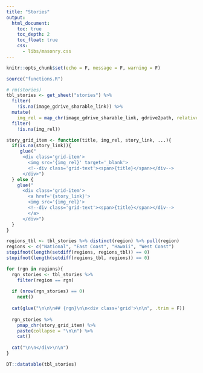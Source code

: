 ```yaml
---
title: "Stories"
output:
  html_document:
    toc: true
    toc_depth: 2
    toc_float: true
    css: 
      - libs/masonry.css
---
```


```r
knitr::opts_chunk$set(echo = F, message = F, warning = F)
```

<script src="https://unpkg.com/masonry-layout@4/dist/masonry.pkgd.min.js"></script>

```r
source("functions.R")

# rm(stories)
tbl_stories <- get_sheet("stories") %>% 
  filter(
    !is.na(image_gdrive_sharable_link)) %>% 
  mutate(
    img_rel = map_chr(image_gdrive_sharable_link, gdrive2path, relative_pfx = "")) %>% 
  filter(
    !is.na(img_rel))

story_grid_item <- function(title, img_rel, story_link, ...){
  if(is.na(story_link)){
     glue("
      <div class='grid-item'>
        <img src='{img_rel}' target='_blank'>
        <!--div class='grid-text'><span>{title}</span></div-->
      </div>")
  } else {
    glue("
      <div class='grid-item'>
        <a href='{story_link}'>
        <img src='{img_rel}'>
        <!--div class='grid-text'><span>{title}</span></div-->
        </a>
      </div>")
  }
}

regions_tbl <- tbl_stories %>% distinct(region) %>% pull(region)
regions <- c("National", "East Coast", "Hawaii", "West Coast")
stopifnot(length(setdiff(regions, regions_tbl)) == 0)
stopifnot(length(setdiff(regions_tbl, regions)) == 0)

for (rgn in regions){
  rgn_stories <- tbl_stories %>% 
    filter(region == rgn)
  
  if (nrow(rgn_stories) == 0) 
    next()
  
  cat(glue("\n\n\n## {rgn}\n\n<div class='grid'>\n\n", .trim = F))
  
  rgn_stories %>% 
    pmap_chr(story_grid_item) %>% 
    paste(collapse = "\n\n") %>% 
    cat()
  
  cat("\n\n</div>\n\n")
}
```

<script>
$('.grid').masonry({
  // options
  itemSelector: '.grid-item',
  columnWidth: 200
});
</script>

```r
DT::datatable(tbl_stories)
```

<!--
- Overall
  - How loud is my sanctuary?
  - COVID-19 signals/impacts
- East Coast
  - Baleen whale & dolphin regional presence
  - COVID-19 signals/impacts
- Pacific Islands
  - Humpback whale-song occurrence
  - Human-made sound occurence
- West Coast
  - Ships & whales in OCNMS
  - Seal bombs in Monterey
-->